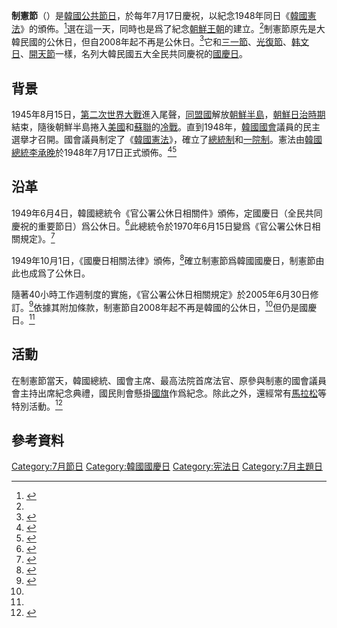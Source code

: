 {{Infobox holiday
|holiday_name  = 制憲節
|type          = 
|image         = Cheongdam-dong.jpg
|caption       = 制憲節當天，[[首爾|首爾]]街頭掛滿了[[韓國國旗|國旗]]
|official_name = {{lang|ko|제헌절}}
|nickname      = 
|observedby    = {{ROK}}
|litcolor      = 
|longtype      =
|significance  = 紀念《[[韓國憲法|韓國憲法]]》的頒佈
|scheduling    = 
|date          = 7月17日
|celebrations  =
|observances   = 
|relatedto     =
|frequency     = 1年1次
|duration      = 1天
}}

'''制憲節'''（{{kor|名=南|諺=제헌절|漢=制憲節|羅=Jeheonjeol}}）是[[韓國|韓國]][[韓國節日|公共節日]]，於每年7月17日慶祝，以紀念1948年同日《[[韓國憲法|韓國憲法]]》的頒佈。<ref>{{Cite web|script-title=ja:韓国の祝日|url=http://www.tufs.ac.jp/st/personal/09/calpisbumjun/syukujitsu.htm|website=tufs.ac.jp|accessdate=2020-07-17|publisher=[[東京外国語大学|東京外国語大学]]}}</ref>選在這一天，同時也是爲了紀念[[朝鮮王朝|朝鮮王朝]]的建立。<ref name="nate.com"/>制憲節原先是大韓民國的公休日，但自2008年起不再是公休日。<ref name="not holiday">{{Cite web|url=http://sthelepress.com/index.php/2016/12/28/still-the-unloved-republic/|title=Still the Unloved Republic|publisher=Sthele Press|work=Sthele Press|date=2016-12-28|first=Brian Reynolds|last=Myers|access-date=2019-06-26|archive-date=2018-03-13|archive-url=https://web.archive.org/web/20180313210134/http://sthelepress.com/index.php/2016/12/28/still-the-unloved-republic/|dead-url=yes}}</ref>它和[[三一節|三一節]]、[[光復節_(朝鮮半島)|光復節]]、[[韩文日|韩文日]]、[[開天節|開天節]]一樣，名列大韓民國五大全民共同慶祝的[[韩国国庆日|國慶日]]。

==背景==
1945年8月15日，[[第二次世界大戰|第二次世界大戰]]進入尾聲，[[同盟國_(第二次世界大戰)|同盟國]]解放[[朝鮮半島|朝鮮半島]]，[[朝鮮日治時期|朝鮮日治時期]]結束，隨後朝鮮半島捲入[[美國|美國]]和[[蘇聯|蘇聯]]的[[冷戰|冷戰]]。直到1948年，[[韓國國會|韓國國會]]議員的民主選擧才召開。國會議員制定了《[[韓國憲法|韓國憲法]]》，確立了[[總統制|總統制]]和[[一院制|一院制]]。憲法由[[韓國總統|韓國總統]][[李承晚|李承晚]]於1948年7月17日正式頒佈。<ref name="cd doosan">{{cite web|url=http://100.naver.com/100.nhn?docid=137999 |script-title=ko:제헌절|work=[[斗山世界大百科事典|斗山世界大百科事典]]}}</ref><ref name="nate.com">{{cite web|url=http://100.nate.com/dicsearch/pentry.html?s=B&i=185531&v=44|script-title=ko:제헌절[制憲節]|publisher={{lang|ko|네이트 백과사전}}|archive-url=https://web.archive.org/web/20110610015120/http://100.nate.com/dicsearch/pentry.html?s=B&i=185531&v=44|archive-date=2011-06-10|accessdate=2020-07-29|dead-url=no}}</ref>

==沿革==
1949年6月4日，韓國總統令《官公署公休日相關件》頒佈，定國慶日（全民共同慶祝的重要節日）爲公休日。<ref>{{Cite web |url=http://www.law.go.kr/LSW//lsInfoP.do?lsiSeq=10289&ancYd=19490604&ancNo=00124&efYd=19490604&nwJoYnInfo=N&efGubun=Y&chrClsCd=010202#0000 |script-title=ko:"관공서의공휴일에관한건", 1949.6.4. 제정, 대통령령 제124호, 시행 1949.6.4. |accessdate=2020-07-29 |archive-date=2020-10-29 |archive-url=https://web.archive.org/web/20201029082608/https://www.law.go.kr/LSW/lsInfoP.do?efYd=19490604&lsiSeq=10289&ancYd=19490604&nwJoYnInfo=N&ancNo=00124&chrClsCd=010202&efGubun=Y#0000 |dead-url=no }}</ref>此總統令於1970年6月15日變爲《官公署公休日相關規定》。<ref>{{Cite web |url=http://www.law.go.kr/LSW//lsInfoP.do?lsiSeq=10401&ancYd=19700615&ancNo=05038&efYd=19700615&nwJoYnInfo=N&efGubun=Y&chrClsCd=010202 |script-title=ko:"관공서의공휴일에관한규정", 1970.6.15. 전부개정, 대통령령 제5038호, 시행 1970.6.15. |accessdate=2020-07-29 |archive-date=2020-10-30 |archive-url=https://web.archive.org/web/20201030141810/https://www.law.go.kr/LSW/lsInfoP.do?efYd=19700615&lsiSeq=10401&ancYd=19700615&nwJoYnInfo=N&ancNo=05038&chrClsCd=010202&efGubun=Y |dead-url=no }}</ref>

1949年10月1日，《國慶日相關法律》頒佈，<ref>{{Cite web |url=http://www.law.go.kr/lsInfoP.do?lsiSeq=4167&ancYd=19491001&ancNo=00053&efYd=19491001&nwJoYnInfo=N&efGubun=Y&chrClsCd=010202#0000 |script-title=ko:"국경일에관한법률", 1949.10.1. 제정, 법률 제53호, 시행 1949.10.1. |accessdate=2020-07-29 |archive-date=2020-10-20 |archive-url=https://web.archive.org/web/20201020002720/http://www.law.go.kr/lsInfoP.do?lsiSeq=4167&ancYd=19491001&ancNo=00053&efYd=19491001&nwJoYnInfo=N&efGubun=Y&chrClsCd=010202#0000 |dead-url=no }}</ref>確立制憲節爲韓國國慶日，制憲節由此也成爲了公休日。

隨著40小時工作週制度的實施，《官公署公休日相關規定》於2005年6月30日修訂。<ref>{{Cite web |url=http://www.law.go.kr/LSW//lsInfoP.do?lsiSeq=10407&ancYd=19901105&ancNo=13155&efYd=19910101&nwJoYnInfo=N&efGubun=Y&chrClsCd=010202#0000 |script-title=ko:"관공서의 공휴일에 관한 규정", 2005.6.30. 일부개정, 대통령령 제18893호, 시행 2005.6.30 |accessdate=2020-07-29 |archive-date=2020-10-29 |archive-url=https://web.archive.org/web/20201029074934/https://www.law.go.kr/LSW/lsInfoP.do?nwJoYnInfo=N&efYd=19910101&lsiSeq=10407&ancNo=13155&efGubun=Y&chrClsCd=010202&ancYd=19901105#0000 |dead-url=no }}</ref>依據其附加條款，制憲節自2008年起不再是韓國的公休日，<ref name="not holiday"/>但仍是國慶日。<ref name="cd doosan"/>

==活動==
在制憲節當天，韓國總統、國會主席、最高法院首席法官、原參與制憲的國會議員會主持出席紀念典禮，國民則會懸掛[[韓國國旗|國旗]]作爲紀念。除此之外，還經常有[[馬拉松|馬拉松]]等特別活動。<ref>{{cite web |url=http://nanumnews.com/sub_read.html?uid=13357&section=sc205 |script-title=ko:황영조와 함께하는 남산100만인걷기대회 개최 |work=nanumnews.com |date=2009-09-03 |access-date=2020-07-31 |archive-date=2016-03-06 |archive-url=https://web.archive.org/web/20160306205500/http://nanumnews.com/sub_read.html?section=sc205&uid=13357 |dead-url=no }}</ref>

==參考資料==
{{reflist|2}}

[[Category:7月節日|Category:7月節日]]
[[Category:韓國國慶日|Category:韓國國慶日]]
[[Category:宪法日|Category:宪法日]]
[[Category:7月主題日|Category:7月主題日]]